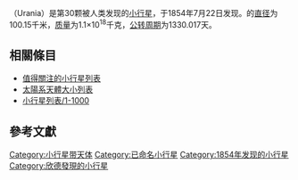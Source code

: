 {{Infobox Planet | discovery=yes | physical_characteristics = yes | bgcolour=#FFFFC0 |
 name=司天星
 | discoverer=[[约翰·罗素·辛德|约翰·罗素·辛德]]
 | discovered=1854年7月22日
 | alt_names=30 Urania、1948 JK
 | mp_category=[[小行星带|主带]]
 | epoch=2006年6月14日([[儒略日|JD]] 2453900.5)
 | semimajor=354.077 [[京米|Gm]] (2.367 [[天文单位|AU]])
 | perihelion=309.338 Gm (2.068 AU)
 | aphelion=398.817 Gm (2.666 AU)
 | eccentricity=0.126
 | period=1330.017 [[日|d]] (3.64 [[儒略年|a]])
 | inclination=2.097[[角度|°]]
 | asc_node=307.820°
 | arg_peri=86.560°
 | mean_anomaly=196.549°
 | avg_speed=19.28 km/s
 | dimensions=100.15 km <sup>{{MPCit_JPL|30}}</sup>
 | mass=1.1{{e|18}}? [[千克|kg]]
 | density=2.0? g/[[立方厘米|cm³]]
 | surface_grav=0.0280? m/s²
 | escape_velocity=0.0529? km/s
 | rotation=0.57025 d (13.686 h) <ref>http://www.psi.edu/pds/asteroid/EAR_A_5_DDR_DERIVED_LIGHTCURVE_V8_0/data/lc.tab</ref>
 | spectral_type=[[S-型小行星|S-型小行星]]
 | magnitude = 9.36 (brightest)<!-- Ephemeris 2040-Oct-22 -->
 | abs_magnitude=7.57
 | albedo=0.1714 ([[geometric_albedo|geometric]])<sup>{{MPCit_JPL|30}}</sup>
 | single_temperature=~177 [[热力学温标|K]]}}
'''{{BASEPAGENAME}}'''（Urania）是第30颗被人类发现的[[小行星|小行星]]，于1854年7月22日发现。{{BASEPAGENAME}}的[[直径|直径]]为100.15千米，[[质量|质量]]为1.1×10<sup>18</sup>千克，[[公转周期|公转周期]]为1330.017天。

== 相關條目 ==
{{portal|太陽系|Solar system.jpg}}

* [[值得關注的小行星列表|值得關注的小行星列表]]
* [[太陽系天體大小列表|太陽系天體大小列表]]
* [[小行星列表/1-1000|小行星列表/1-1000]]

== 參考文獻 ==

{{reflist}}

{{小天體}}

{{Minor Planet Number|(29)[[海後星|海後星]]|(31)[[麗神星|麗神星]]}}
{{beltasteroid-stub}}

[[Category:小行星带天体|Category:小行星带天体]]
[[Category:已命名小行星|Category:已命名小行星]]
[[Category:1854年发现的小行星|Category:1854年发现的小行星]]
[[Category:欣德發現的小行星|Category:欣德發現的小行星]]